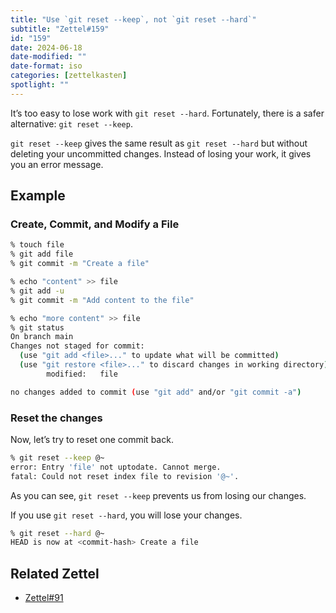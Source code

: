 ```yaml
---
title: "Use `git reset --keep`, not `git reset --hard`"
subtitle: "Zettel#159"
id: "159"
date: 2024-06-18
date-modified: ""
date-format: iso
categories: [zettelkasten]
spotlight: ""
---
```

It's too easy to lose work with `git reset --hard`. Fortunately, there is a safer alternative: `git reset --keep`.

`git reset --keep` gives the same result as `git reset --hard` but without deleting your uncommitted changes. Instead of losing your work, it gives you an error message.

## Example

### Create, Commit, and Modify a File

```bash
% touch file
% git add file
% git commit -m "Create a file"

% echo "content" >> file
% git add -u
% git commit -m "Add content to the file"

% echo "more content" >> file
% git status
On branch main
Changes not staged for commit:
  (use "git add <file>..." to update what will be committed)
  (use "git restore <file>..." to discard changes in working directory)
        modified:   file

no changes added to commit (use "git add" and/or "git commit -a")
```

### Reset the changes

Now, let's try to reset one commit back.

```bash
% git reset --keep @~
error: Entry 'file' not uptodate. Cannot merge.
fatal: Could not reset index file to revision '@~'.
```

As you can see, `git reset --keep` prevents us from losing our changes.

If you use `git reset --hard`, you will lose your changes.

```bash
% git reset --hard @~
HEAD is now at <commit-hash> Create a file
```

## Related Zettel

* [Zettel#91](/zettel/91)
